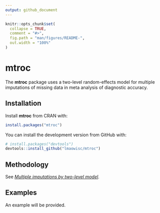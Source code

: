 ```yaml
---
output: github_document
---
```


<!-- README.md is generated from README.Rmd. Please edit that file -->

```r
knitr::opts_chunk$set(
  collapse = TRUE,
  comment = "#>",
  fig.path = "man/figures/README-",
  out.width = "100%"
)
```

# mtroc

The **mtroc** package uses a two-level random-effects model for multiple imputations of missing data in meta analysis of diagnostic accuracy.

## Installation

Install **mtroc** from CRAN with:

``` r
install.packages("mtroc")
```

You can install the development version from GitHub with:

```r
# install.packages("devtools")
devtools::install_github("lmaowisc/mtroc")
```

## Methodology

See [*Multiple imputations by two-level model*](https://lmaowisc.github.io/mtroc/articles/Two-level-mi.html)*.*

## Examples

An example will be provided.
